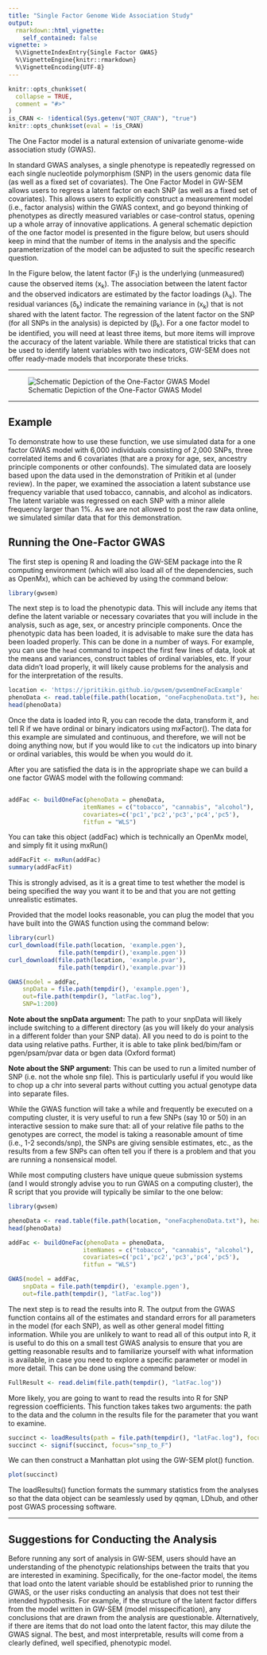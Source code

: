 ```yaml
---
title: "Single Factor Genome Wide Association Study"
output:
  rmarkdown::html_vignette:
    self_contained: false
vignette: >
  %\VignetteIndexEntry{Single Factor GWAS}
  %\VignetteEngine{knitr::rmarkdown}
  %\VignetteEncoding{UTF-8}
---
```


```r
knitr::opts_chunk$set(
  collapse = TRUE,
  comment = "#>"
)
is_CRAN <- !identical(Sys.getenv("NOT_CRAN"), "true")
knitr::opts_chunk$set(eval = !is_CRAN)
```

The One Factor model is a natural extension of univariate genome-wide association study (GWAS).

In standard GWAS analyses, a single phenotype is repeatedly regressed on each single nucleotide polymorphism (SNP) in the users genomic data file (as well as a fixed set of covariates). The One Factor Model in GW-SEM  allows users to regress a latent factor on each SNP (as well as a fixed set of covariates). This allows users to explicitly construct a measurement model (i.e., factor analysis) within the GWAS context, and go beyond thinking of phenotypes as directly measured variables or case-control status, opening up a whole array of innovative applications. A general schematic depiction of the one factor model is presented in the figure below, but users should keep in mind that the number of items in the analysis and the specific parameterization of the model can be adjusted to suit the specific research question. 

In the Figure below, the latent factor (F<sub>1</sub>) is the underlying (unmeasured) cause the observed items (x<sub>k</sub>). The association between the latent factor and the observed indicators are estimated by the factor loadings (&lambda;<sub>k</sub>). The residual variances (&delta;<sub>k</sub>) indicate the remaining variance in (x<sub>k</sub>) that is not shared with the latent factor. The regression of the latent factor on the SNP (for all SNPs in the analysis) is depicted by (&beta;<sub>k</sub>). For a one factor model to be identified, you will need at least three items, but more items will improve the accuracy of the latent variable. While there are statistical tricks that can be used to identify latent variables with two indicators, GW-SEM does not offer ready-made models that incorporate these tricks. 

***

![Schematic Depiction of the One-Factor GWAS Model](https://jpritikin.github.io/gwsem/exampleFigs/singleFactor.jpg)


***
## Example
To demonstrate how to use these function, we use simulated data for a one factor GWAS model with 6,000 individuals consisting of 2,000 SNPs, three correlated items and 6 covariates (that are a proxy for age, sex, ancestry principle components or other confounds). The simulated data are loosely based upon the data used in the demonstration of Pritikin et al (under review). In the paper, we examined the association a latent substance use frequency variable that used tobacco, cannabis, and alcohol as indicators.  The latent variable was regressed on each SNP with a minor allele frequency larger than 1%.  As we are not allowed to post the raw data online, we simulated similar data that for this demonstration.

## Running the One-Factor GWAS

The first step is opening R and loading the GW-SEM package into the R computing environment (which will also load all of the dependencies, such as OpenMx), which can be achieved by using the command below:

```r
library(gwsem)
```

The next step is to load the phenotypic data. This will include any items that define the latent variable or necessary covariates that you will include in the analysis, such as age, sex, or ancestry principle components. Once the phenotypic data has been loaded, it is advisable to make sure the data has been loaded properly. This can be done in a number of ways. For example, you can use the `head` command to inspect the first few lines of data, look at the means and variances, construct tables of ordinal variables, etc.  If your data didn't load properly, it will likely cause problems for the analysis and for the interpretation of the results.

```r
location <- 'https://jpritikin.github.io/gwsem/gwsemOneFacExample'
phenoData <- read.table(file.path(location, "oneFacphenoData.txt"), header=TRUE)
head(phenoData)
```

Once the data is loaded into R, you can recode the data, transform it, and tell R if we have ordinal or binary indicators using mxFactor(). The data for this example are simulated and continuous, and therefore, we will not be doing anything now, but if you would like to `cut` the indicators up into binary or ordinal variables, this would be when you would do it.


After you are satisfied the data is in the appropriate shape we can build a one factor GWAS model with the following command: 

```r
                                                                                     # You must tell GW-SEM:
addFac <- buildOneFac(phenoData = phenoData,                                         # what the data object is (which you read in above)
                     itemNames = c("tobacco", "cannabis", "alcohol"),                # what the items of the latent factor are
                     covariates=c('pc1','pc2','pc3','pc4','pc5'),                    # what covariates that you want to include in the analysis
                     fitfun = "WLS")                                                 # and the fit function that you would like to use (WLS is much faster than ML)

```

You can take this object (addFac) which is technically an OpenMx model, and simply fit it using mxRun() 

```r
addFacFit <- mxRun(addFac)
summary(addFacFit)
```

This is strongly advised, as it is a great time to test whether the model is being specified the way you want it to be and that you are not getting unrealistic estimates.

Provided that the model looks reasonable, you can plug the model that you have built into the GWAS function using the command below:

```r
library(curl)
curl_download(file.path(location, 'example.pgen'),
              file.path(tempdir(),'example.pgen'))
curl_download(file.path(location, 'example.pvar'),
              file.path(tempdir(),'example.pvar'))

GWAS(model = addFac,                                                                 # what model object you would like to fit
	snpData = file.path(tempdir(), 'example.pgen'),                                                        # that path to the snpData file.
	out=file.path(tempdir(), "latFac.log"),                                                                # the file that you would like to save the full results into
	SNP=1:200)                                                                       # the index of the snps (how many) you would like to fit
```

**Note about the snpData argument:** The path to your snpData will likely include switching to a different directory (as you will likely do your analysis in a different folder than your SNP data). All you need to do is point to the data using relative paths. Further, it is able to take plink bed/bim/fam or pgen/psam/pvar data or bgen data (Oxford format)

**Note about the SNP argument:** This can be used to run a limited number of SNP (i.e. not the whole snp file). This is particularly useful if you would like to chop up a chr into several parts without cutting you actual genotype data into separate files.

While the GWAS function will take a while and frequently be executed on a computing cluster, it is very useful to run a few SNPs (say 10 or 50) in an interactive session to make sure that: all of your relative file paths to the genotypes are correct, the model is taking a reasonable amount of time (i.e., 1-2 seconds/snp), the SNPs are giving sensible estimates, etc., as the results from a few SNPs can often tell you if there is a problem and that you are running a nonsensical model. 

While most computing clusters have unique queue submission systems (and I would strongly advise you to run GWAS on a computing cluster), the R script that you provide will typically be similar to the one below:

```r
library(gwsem)

phenoData <- read.table(file.path(location, "oneFacphenoData.txt"), header=TRUE)
head(phenoData)

addFac <- buildOneFac(phenoData = phenoData,                                         # what the data object is (which you read in above)
                     itemNames = c("tobacco", "cannabis", "alcohol"),                # what the items of the latent factor are
                     covariates=c('pc1','pc2','pc3','pc4','pc5'),                    # what covariates that you want to include in the analysis
                     fitfun = "WLS")                                                 # and the fit function that you would like to use (WLS is much faster than ML)

GWAS(model = addFac,                                                                 # what model object you would like to fit
	snpData = file.path(tempdir(), 'example.pgen'),                                                    # that path to the snpData file.
	out=file.path(tempdir(), "latFac.log"))                                                            # the file that you would like to save the full results 
```

The next step is to read the results into R. The output from the GWAS function contains all of the estimates and standard errors for all parameters in the model (for each SNP), as well as other general model fitting information.  While you are unlikely to want to read all of this output into R, it is useful to do this on a small test GWAS analysis to ensure that you are getting reasonable results and to familiarize yourself with what information is available, in case you need to explore a specific parameter or model in more detail. This can be done using the command below:  

```r
FullResult <- read.delim(file.path(tempdir(), "latFac.log"))
```

More likely, you are going to want to read the results into R for SNP regression coefficients. This function takes takes two arguments: the path to the data and the column in the results file for the parameter that you want to examine.

```r
succinct <- loadResults(path = file.path(tempdir(), "latFac.log"), focus =  "snp_to_F")
succinct <- signif(succinct, focus="snp_to_F")
```

We can then construct a Manhattan plot using the GW-SEM plot() function. 

```r
plot(succinct)
```

The loadResults() function formats the summary statistics from the analyses so that the data object can be seamlessly used by qqman, LDhub, and other post GWAS processing software.



***

## Suggestions for Conducting the Analysis

Before running any sort of analysis in GW-SEM, users should have an understanding of the phenotypic relationships between the traits that you are interested in examining. Specifically, for the one-factor model, the items that load onto the latent variable should be established prior to running the GWAS, or the user risks conducting an analysis that does not test their intended hypothesis.  For example, if the structure of the latent factor differs from the model written in GW-SEM (model misspecification), any conclusions that are drawn from the analysis are questionable.  Alternatively, if there are items that do not load onto the latent factor, this may dilute the GWAS signal.  The best, and most interpretable, results will come from a clearly defined, well specified, phenotypic model. 


